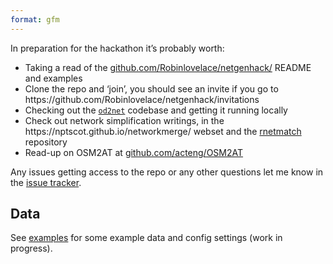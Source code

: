 ```yaml
---
format: gfm
---
```


In preparation for the hackathon it's probably worth:

- Taking a read of the [github.com/Robinlovelace/netgenhack/](https://github.com/Robinlovelace/netgenhack/) README and examples
- Clone the repo and 'join', you should see an invite if you go to https://github.com/Robinlovelace/netgenhack/invitations
- Checking out the [`od2net`](https://github.com/Urban-Analytics-Technology-Platform/od2net) codebase and getting it running locally
- Check out network simplification writings, in the https://nptscot.github.io/networkmerge/ webset and the [rnetmatch](https://github.com/nptscot/rnetmatch) repository
- Read-up on OSM2AT at [github.com/acteng/OSM2AT](https://github.com/acteng/OSM2AT)

Any issues getting access to the repo or any other questions let me know in the [issue tracker](https://github.com/Robinlovelace/netgenhack/issues).

## Data

See [examples](examples) for some example data and config settings (work in progress).
